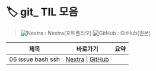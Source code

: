# 🏷️ git_ TIL 모음

> ![Nextra](/vercel.png) : Nextra(포트폴리오)   ![GitHub](/github.png) : GitHub(원본)

| 제목 | 바로가기 | 요약 |
|------|----------|------|
| 06 issue bash ssh | [Nextra](/til/til-2025/til-07/06-issue-bash-ssh) \| [GitHub](https://github.com/MinHyeok-lee1/TIL/blob/main/2025/07/06-issue-bash-ssh.md) |  |
